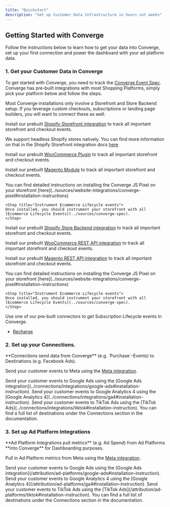 ```yaml
---
title: "Quickstart"
description: "Set up Customer Data Infrastructure in hours not weeks"
---
```




## Getting Started with Converge 

Follow the instructions below to learn how to get your data into Converge, set up your first connection and power the dashboard with your ad platform data.

### 1. Get your Customer Data in Converge

To get started with Converge, you need to track the [Converge Event Spec](../sources/converge-spec).
Converge has pre-built integrations with most Shopping Platforms, simply pick your platform below and follow the steps.

<Note> Most Converge installations only involve a Storefront and Store Backend setup. If you leverage custom checkouts, subscriptions or landing page builders, you will want to connect these as well. </Note>

<AccordionGroup>
<Accordion icon="globe" title="Connect your Storefront">
<Tabs>
<Tab title="Shopify"> 

  Install our prebuilt [Shopify Storefront integration](../sources/website-integrations/shopify#installation-instruction) to track all important storefront and checkout events.
 
  <Info> We support headless Shopify stores natively. You can find more information on that in the Shopify Storefront integration docs [here](../sources/website-integrations/shopify#installation-instruction) </Info>
</Tab>

<Tab title="WooCommerce"> 

  Install our prebuilt [WooCommerce Plugin](../sources/website-integrations/woocommerce#installation-instruction) to track all important storefront and checkout events.
 
</Tab>

<Tab title="Magento"> 

  Install our prebuilt [Magento Module](../sources/website-integrations/magento#installation-instruction) to track all important storefront and checkout events.
</Tab>

<Tab title="Custom"> 
  <Steps>
   <Step title="Install the Converge JS Pixel">
     You can find detailed instructions on installing the Converge JS Pixel on your storefront [here](../sources/website-integrations/converge-pixel#installation-instructions)
    </Step>
    
    <Step title="Instrument Ecommerce Lifecycle events">
    Once installed, you should instrument your storefront with all [Ecommerce Lifecycle Events](../sources/converge-spec).
    </Step>
  </Steps>
</Tab>
</Tabs>
</Accordion>

<Accordion icon="store" title="Connect your Store Backend">
 <Tabs>
<Tab title="Shopify"> 

  Install our prebuilt [Shopify Store Backend integration](../sources/server-integrations/shopify#installation-instruction) to track all important storefront and checkout events.

</Tab>

<Tab title="WooCommerce"> 

  Install our prebuilt [WooCommerce REST API integration](../sources/server-integrations/woocommerce#installation-instruction) to track all important storefront and checkout events.

</Tab>

<Tab title="Magento"> 

  Install our prebuilt [Magento REST API integration](../sources/server-integrations/magento#installation-instruction) to track all important storefront and checkout events.

</Tab>

<Tab title="Custom"> 
  <Steps>
   <Step title="Install the Converge Webhook Integration">
     You can find detailed instructions on installing the Converge JS Pixel on your storefront [here](../sources/website-integrations/converge-pixel#installation-instructions)
    </Step>
    
    <Step title="Instrument Ecommerce Lifecycle events">
    Once installed, you should instrument your storefront with all [Ecommerce Lifecycle Events](../sources/converge-spec).
    </Step>
  </Steps>
</Tab>
</Tabs>
</Accordion>

<Accordion icon="database" title="Connect other Datasources">
 <Tabs>
<Tab title="Subscriptions"> 

  Use one of our pre-built connectors to get Subscription Lifecycle events in Converge.
  - [Recharge](../sources/server-integrations/recharge#installation-instruction)

</Tab>

<Tab title="Landing Page Builders"> 
</Tab>
</Tabs>
</Accordion>
</AccordionGroup>

### 2. Set up your Connections.
<Note>
**Connections send data from Converge** (e.g. `Purchase`-Events) to Destinations (e.g. Facebook Ads).
</Note>

<AccordionGroup>
<Accordion icon="square-share-nodes" title="Set up connections">
<Tabs>
<Tab title="Meta"> 

  Send your customer events to Meta using the [Meta integration](../connections/integrations/facebook#installation-instruction).
 
  
</Tab>

<Tab title="Google Ads"> 
  Send your customer events to Google Ads using the [Google Ads integration](../connections/integrations/google-ads#installation-instruction).

</Tab>

<Tab title="Google Analytics 4"> 
  Send your customer events to Google Analytics 4 using the [Google Analytics 4](../connections/integrations/ga4#installation-instruction).

</Tab>

<Tab title="TikTok Ads"> 
  Send your customer events to TikTok Ads using the [TikTok Ads](../connections/integrations/tiktok#installation-instruction).

</Tab>

<Tab title="Other"> 
     You can find a full list of destinations under the Connections section in the documentation.
</Tab>
</Tabs>
</Accordion>
</AccordionGroup>


### 3. Set up Ad Platform Integrations

<Note> 
**Ad Platform Integrations pull metrics** (e.g. Ad Spend) from Ad Platforms **into Converge** for Dashboarding purposes.
</Note>


<AccordionGroup>
<Accordion icon="rotate" title="Set up Ad Platform Integrations">
<Tabs>
<Tab title="Meta"> 

 Pull in Ad Platform metrics from Meta using the [Meta integration](/attribution/ad-platforms/facebook#installation-instruction).
 
  
</Tab>

<Tab title="Google Ads"> 
  Send your customer events to Google Ads using the [Google Ads integration](/attribution/ad-platforms/google-ads#installation-instruction).

</Tab>

<Tab title="Google Analytics 4"> 
  Send your customer events to Google Analytics 4 using the [Google Analytics 4](/attribution/ad-platforms/ga4#installation-instruction).

</Tab>

<Tab title="TikTok Ads"> 
  Send your customer events to TikTok Ads using the [TikTok Ads](/attribution/ad-platforms/tiktok#installation-instruction).

</Tab>

<Tab title="Other"> 
     You can find a full list of destinations under the Connections section in the documentation.
</Tab>
</Tabs>
</Accordion>
</AccordionGroup>